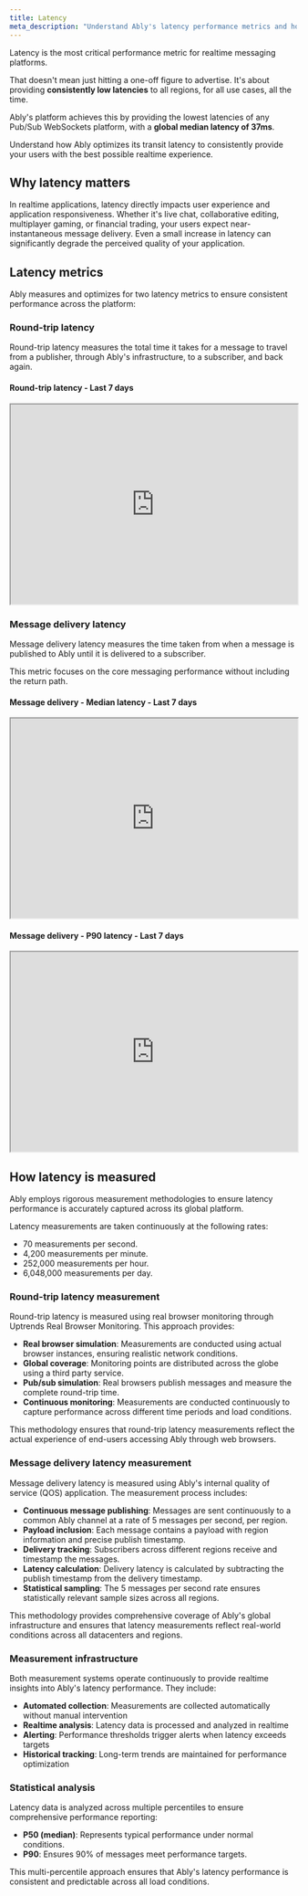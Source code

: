 ```yaml
---
title: Latency
meta_description: "Understand Ably's latency performance metrics and how they ensure consistent, low-latency message delivery across the global platform."
---
```


Latency is the most critical performance metric for realtime messaging platforms.

That doesn't mean just hitting a one-off figure to advertise. It's about providing **consistently low latencies** to all regions, for all use cases, all the time.

Ably's platform achieves this by providing the lowest latencies of any Pub/Sub WebSockets platform, with a **global median latency of 37ms**.

Understand how Ably optimizes its transit latency to consistently provide your users with the best possible realtime experience.

## Why latency matters

In realtime applications, latency directly impacts user experience and application responsiveness. Whether it's live chat, collaborative editing, multiplayer gaming, or financial trading, your users expect near-instantaneous message delivery. Even a small increase in latency can significantly degrade the perceived quality of your application.

## Latency metrics

Ably measures and optimizes for two latency metrics to ensure consistent performance across the platform:

### Round-trip latency

Round-trip latency measures the total time it takes for a message to travel from a publisher, through Ably's infrastructure, to a subscriber, and back again.

#### Round-trip latency - Last 7 days

<iframe src="https://ably.metabaseapp.com/public/question/ede4320e-08f6-4660-9303-33a7331ba112#bordered=false&titled=false&downloads=false" width="100%" height="350"></iframe>

### Message delivery latency

Message delivery latency measures the time taken from when a message is published to Ably until it is delivered to a subscriber.

This metric focuses on the core messaging performance without including the return path.

#### Message delivery - Median latency - Last 7 days

<iframe src="https://ably.metabaseapp.com/public/question/ad2e9f79-7a20-4f5e-b25b-b1b5b9587fcf#bordered=false&titled=false&downloads=false" width="100%" height="350"></iframe>

#### Message delivery - P90 latency - Last 7 days

<iframe src="https://ably.metabaseapp.com/public/question/107d2855-2946-4582-86f9-629ce66fad2c#bordered=false&titled=false&downloads=false" width="100%" height="350"></iframe>

## How latency is measured

Ably employs rigorous measurement methodologies to ensure latency performance is accurately captured across its global platform.

Latency measurements are taken continuously at the following rates:

* 70 measurements per second.
* 4,200 measurements per minute.
* 252,000 measurements per hour.
* 6,048,000 measurements per day.

### Round-trip latency measurement

Round-trip latency is measured using real browser monitoring through Uptrends Real Browser Monitoring. This approach provides:

* **Real browser simulation**: Measurements are conducted using actual browser instances, ensuring realistic network conditions.
* **Global coverage**: Monitoring points are distributed across the globe using a third party service.
* **Pub/sub simulation**: Real browsers publish messages and measure the complete round-trip time.
* **Continuous monitoring**: Measurements are conducted continuously to capture performance across different time periods and load conditions.

This methodology ensures that round-trip latency measurements reflect the actual experience of end-users accessing Ably through web browsers.

### Message delivery latency measurement

Message delivery latency is measured using Ably's internal quality of service (QOS) application. The measurement process includes:

* **Continuous message publishing**: Messages are sent continuously to a common Ably channel at a rate of 5 messages per second, per region.
* **Payload inclusion**: Each message contains a payload with region information and precise publish timestamp.
* **Delivery tracking**: Subscribers across different regions receive and timestamp the messages.
* **Latency calculation**: Delivery latency is calculated by subtracting the publish timestamp from the delivery timestamp.
* **Statistical sampling**: The 5 messages per second rate ensures statistically relevant sample sizes across all regions.

This methodology provides comprehensive coverage of Ably's global infrastructure and ensures that latency measurements reflect real-world conditions across all datacenters and regions.

### Measurement infrastructure

Both measurement systems operate continuously to provide realtime insights into Ably's latency performance. They include:

* **Automated collection**: Measurements are collected automatically without manual intervention
* **Realtime analysis**: Latency data is processed and analyzed in realtime
* **Alerting**: Performance thresholds trigger alerts when latency exceeds targets
* **Historical tracking**: Long-term trends are maintained for performance optimization

### Statistical analysis

Latency data is analyzed across multiple percentiles to ensure comprehensive performance reporting:

* **P50 (median)**: Represents typical performance under normal conditions.
* **P90**: Ensures 90% of messages meet performance targets.

This multi-percentile approach ensures that Ably's latency performance is consistent and predictable across all load conditions.
